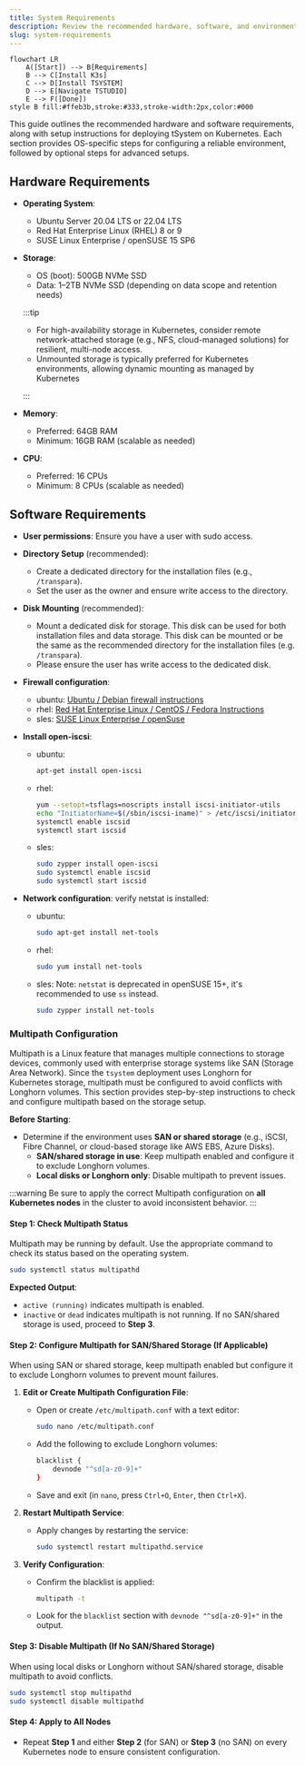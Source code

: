 ```yaml
---
title: System Requirements
description: Review the recommended hardware, software, and environment setup needed to deploy and run the Transpara Platform.
slug: system-requirements
---
```



```mermaid
flowchart LR
    A([Start]) --> B[Requirements]
    B --> C[Install K3s]
    C --> D[Install TSYSTEM]
    D --> E[Navigate TSTUDIO]
    E --> F([Done])
style B fill:#ffeb3b,stroke:#333,stroke-width:2px,color:#000
```

This guide outlines the recommended hardware and software requirements, along with setup instructions for deploying tSystem on Kubernetes. Each section provides OS-specific steps for configuring a reliable environment, followed by optional steps for advanced setups.

## Hardware Requirements

- **Operating System**:
  - Ubuntu Server 20.04 LTS or 22.04 LTS
  - Red Hat Enterprise Linux (RHEL) 8 or 9
  - SUSE Linux Enterprise / openSUSE 15 SP6
  
- **Storage**:
  - OS (boot): 500GB NVMe SSD
  - Data: 1–2TB NVMe SSD (depending on data scope and retention needs)
  
  :::tip

  - For high-availability storage in Kubernetes, consider remote network-attached storage (e.g., NFS, cloud-managed solutions) for resilient, multi-node access.
  - Unmounted storage is typically preferred for Kubernetes environments, allowing dynamic mounting as managed by Kubernetes

  :::

- **Memory**:
  - Preferred: 64GB RAM
  - Minimum: 16GB RAM (scalable as needed)
  
- **CPU**:
  - Preferred: 16 CPUs
  - Minimum: 8 CPUs (scalable as needed)

## Software Requirements

- **User permissions**: Ensure you have a user with sudo access.
- **Directory Setup** (recommended):
  - Create a dedicated directory for the installation files (e.g., `/transpara`).
  - Set the user as the owner and ensure write access to the directory.
- **Disk Mounting** (recommended):
  - Mount a dedicated disk for storage. This disk can be used for both installation files and data storage. This disk can be mounted or be the same as the recommended directory for the installation files (e.g. `/transpara`). 
  - Please ensure the user has write access to the dedicated disk.
- **Firewall configuration**:
  - ubuntu: [Ubuntu / Debian firewall instructions](https://docs.k3s.io/installation/requirements?os=debian#operating-systems)
  - rhel: [Red Hat Enterprise Linux / CentOS / Fedora Instructions](https://docs.k3s.io/installation/requirements?os=rhel#operating-systems)
  - sles: [SUSE Linux Enterprise / openSuse](https://docs.k3s.io/installation/requirements?os=suse#operating-systems)
- **Install open-iscsi**:
  - ubuntu:

    ```bash
    apt-get install open-iscsi
    ```

  - rhel:

    ```bash
    yum --setopt=tsflags=noscripts install iscsi-initiator-utils
    echo "InitiatorName=$(/sbin/iscsi-iname)" > /etc/iscsi/initiatorname.iscsi
    systemctl enable iscsid
    systemctl start iscsid
    ```

  - sles:

    ```bash
    sudo zypper install open-iscsi
    sudo systemctl enable iscsid
    sudo systemctl start iscsid
    ```

- **Network configuration**:
verify netstat is installed:
  - ubuntu:

    ```bash
    sudo apt-get install net-tools
    ```

  - rhel:

    ```bash
    sudo yum install net-tools
    ```

  - sles:
  Note: `netstat` is deprecated in openSUSE 15+, it's recommended to use `ss` instead.

    ```bash
    sudo zypper install net-tools
    ```

### Multipath Configuration

Multipath is a Linux feature that manages multiple connections to storage devices, commonly used with enterprise storage systems like SAN (Storage Area Network). Since the `tsystem` deployment uses Longhorn for Kubernetes storage, multipath must be configured to avoid conflicts with Longhorn volumes. This section provides step-by-step instructions to check and configure multipath based on the storage setup.

**Before Starting**:

- Determine if the environment uses **SAN or shared storage** (e.g., iSCSI, Fibre Channel, or cloud-based storage like AWS EBS, Azure Disks).
  - **SAN/shared storage in use**: Keep multipath enabled and configure it to exclude Longhorn volumes.
  - **Local disks or Longhorn only**: Disable multipath to prevent issues.

:::warning
Be sure to apply the correct Multipath configuration on **all Kubernetes nodes** in the cluster to avoid inconsistent behavior.
:::

#### Step 1: Check Multipath Status

Multipath may be running by default. Use the appropriate command to check its status based on the operating system.

```bash
sudo systemctl status multipathd
```

**Expected Output**:

- `active (running)` indicates multipath is enabled.
- `inactive` or `dead` indicates multipath is not running. If no SAN/shared storage is used, proceed to **Step 3**.

#### Step 2: Configure Multipath for SAN/Shared Storage (If Applicable)

When using SAN or shared storage, keep multipath enabled but configure it to exclude Longhorn volumes to prevent mount failures.

1. **Edit or Create Multipath Configuration File**:
   - Open or create `/etc/multipath.conf` with a text editor:
  
     ```bash
     sudo nano /etc/multipath.conf
     ```

   - Add the following to exclude Longhorn volumes:

     ```bash
     blacklist {
         devnode "^sd[a-z0-9]+"
     }
     ```

   - Save and exit (in `nano`, press `Ctrl+O`, `Enter`, then `Ctrl+X`).

2. **Restart Multipath Service**:
   - Apply changes by restarting the service:

     ```bash
     sudo systemctl restart multipathd.service
     ```

3. **Verify Configuration**:
   - Confirm the blacklist is applied:

     ```bash
     multipath -t
     ```

   - Look for the `blacklist` section with `devnode "^sd[a-z0-9]+"` in the output.

#### Step 3: Disable Multipath (If No SAN/Shared Storage)

When using local disks or Longhorn without SAN/shared storage, disable multipath to avoid conflicts.

```bash
sudo systemctl stop multipathd
sudo systemctl disable multipathd
```

#### Step 4: Apply to All Nodes

- Repeat **Step 1** and either **Step 2** (for SAN) or **Step 3** (no SAN) on every Kubernetes node to ensure consistent configuration.